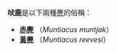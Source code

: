 '''吠鹿'''是以下兩種[[麂|麂]]的俗稱：

* '''[[赤麂|赤麂]]''' （''Muntiacus muntjak''）
* '''[[黃麂|黃麂]]''' （''Muntiacus reevesi''）
{{disambig|Cat=二字物種消歧義}}